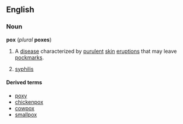 {{wikipedia}}
==English==
===Noun===
'''pox''' (''plural'' '''poxes''')

# {{pathology}} A [[disease]] characterized by [[purulent]] [[skin]] [[eruption]]s that may leave [[pockmark]]s. 
# [[syphilis]]

====Derived terms====
*[[poxy]]
*[[chickenpox]]
*[[cowpox]]
*[[smallpox]]